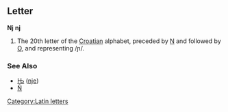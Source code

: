 ==Letter==
'''ǋ''' '''ǌ'''

#The 20th letter of the [[Croatian]] alphabet, preceded by [[N]] and followed by [[O]], and representing /ɲ/.
===See Also===
*[[Њ]] ([[nje]])
*[[Ñ]]
[[Category:Latin letters]]